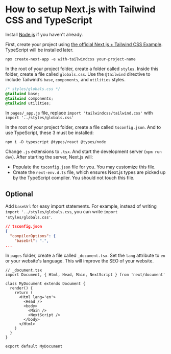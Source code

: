 
<Head
  title='How to setup Next.js with Tailwind CSS and TypeScript'
  description='How to setup Next.js with Tailwind CSS and TypeScript'
  keywords='next.js, tailwind css, tailwind, typescript'
  imageUrl=''
/>

# How to setup Next.js with Tailwind CSS and TypeScript

Install [Node.js](https://nodejs.org/en/download) if you haven't already.

First, create your project using [the official Next.js + Tailwind CSS Example](https://github.com/vercel/next.js/tree/master/examples/with-tailwindcss). TypeScript will be installed later.

```shell
npx create-next-app -e with-tailwindcss your-project-name
```

In the root of your project folder, create a folder called `styles`. Inside this folder, create a file called `globals.css`. Use the `@tailwind` directive to include Tailwind’s `base`, `components`, and `utilities` styles.

```css
/* styles/globals.css */
@tailwind base;
@tailwind components;
@tailwind utilities;
```

In `pages/_app.js` file, replace `import 'tailwindcss/tailwind.css'` with `import '../styles/globals.css'`

In the root of your project folder, create a file called `tsconfig.json`. And to use TypeScript, these 3 must be installed:

```shell
npm i -D typescript @types/react @types/node
```

Change `.js` extensions to `.tsx`. And start the development server (`npm run dev`). After starting the server, Next.js will:

- Populate the `tsconfig.json` file for you. You may customize this file.
- Create the `next-env.d.ts` file, which ensures Next.js types are picked up by the TypeScript compiler. You should not touch this file.

## Optional

Add `baseUrl` for easy import statements. For example, instead of writing `import '../styles/globals.css`, you can write `import 'styles/globals.css'`.

```json
// tsconfig.json
{
  "compilerOptions": {
    "baseUrl": ".",
...
```

In `pages` folder, create a file called `_document.tsx`. Set the `lang` attribute to `en` or your website's language. This will improve the SEO of your website.

```tsx
// _document.tsx
import Document, { Html, Head, Main, NextScript } from 'next/document'

class MyDocument extends Document {
  render() {
    return (
      <Html lang='en'>
        <Head />
        <body>
          <Main />
          <NextScript />
        </body>
      </Html>
    )
  }
}

export default MyDocument
```

<!-- Run `npx next lint` and select `strict` to check for linting errors. -->
